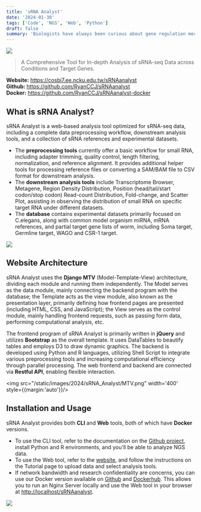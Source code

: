 ```yaml
---
title: 'sRNA Analyst'
date: '2024-01-30'
tags: ['Code', 'NGS', 'Web', 'Python']
draft: false
summary: 'Biologists have always been curious about gene regulation mechanisms, such as which proteins are involved in which reactions, the combination of RNAs in which locations, and what outcomes are generated for target genes. This website may provide answers to your questions.'
---
```


![](/static/images/2024/sRNA_Analyst/tools.png)
> A Comprehensive Tool for In-depth Analysis of sRNA-seq Data across Conditions and Target Genes.

**Website:** https://cosbi7.ee.ncku.edu.tw/sRNAanalyst  
**Github:** https://github.com/RyanCCJ/sRNAanalyst  
**Docker:** https://github.com/RyanCCJ/sRNAanalyst-docker

## What is sRNA Analyst?

sRNA Analyst is a web-based analysis tool optimized for sRNA-seq data, including a complete data preprocessing workflow, downstream analysis tools, and a collection of sRNA references and experimental datasets.

- The **preprocessing tools** currently offer a basic workflow for small RNA, including adapter trimming, quality control, length filtering, normalization, and reference alignment. It provides additional helper tools for processing reference files or converting a SAM/BAM file to CSV format for downstream analysis.
- The **downstream analysis tools** include Transcriptome Browser, Metagene, Region Density Distribution, Position (head/tail/start codon/stop codon) Read-count Distribution, Fold-change, and Scatter Plot, assisting in observing the distribution of small RNA on specific target RNA under different datasets.
- The **database** contains experimental datasets primarily focused on C.elegans, along with common model organism miRNA, mRNA references, and partial target gene lists of worm, including Soma target, Germline target, WAGO and CSR-1 target.

![](/static/images/2024/sRNA_Analyst/workflow.png)

## Website Architecture
sRNA Analyst uses the **Django MTV** (Model-Template-View) architecture, dividing each module and running them independently. The Model serves as the data module, mainly connecting the backend program with the database; the Template acts as the view module, also known as the presentation layer, primarily defining how frontend pages are presented (including HTML, CSS, and JavaScript); the View serves as the control module, mainly handling frontend requests, such as passing form data, performing computational analysis, etc.

The frontend program of sRNA Analyst is primarily written in **jQuery** and utilizes **Bootstrap** as the overall template. It uses DataTables to beautify tables and employs D3 to draw dynamic graphics. The backend is developed using Python and R languages, utilizing Shell Script to integrate various preprocessing tools and increasing computational efficiency through parallel processing. The web frontend and backend are connected via **Restful API**, enabling flexible interaction.

<img src="/static/images/2024/sRNA_Analyst/MTV.png" width='400' style={{margin:'auto'}}/>

## Installation and Usage
sRNA Analyst provides both **CLI** and **Web** tools, both of which have **Docker** versions.

- To use the CLI tool, refer to the documentation on the [Github project](https://github.com/RyanCCJ/sRNAanalyst), install Python and R environments, and you'll be able to analyze NGS data.
- To use the Web tool, refer to the [website](https://cosbi7.ee.ncku.edu.tw/sRNAanalyst), and follow the instructions on the Tutorial page to upload data and select analysis tools.
- If network bandwidth and research confidentiality are concerns, you can use our Docker version available on [Github](https://github.com/RyanCCJ/sRNAanalyst-docker) and [Dockerhub](https://hub.docker.com/repository/docker/ryanccj/srna-analyst/). This allows you to run an Nginx Server locally and use the Web tool in your browser at [http://localhost/sRNAanalyst](http://localhost/sRNAanalyst).

![](/static/images/2024/sRNA_Analyst/docker.png)
